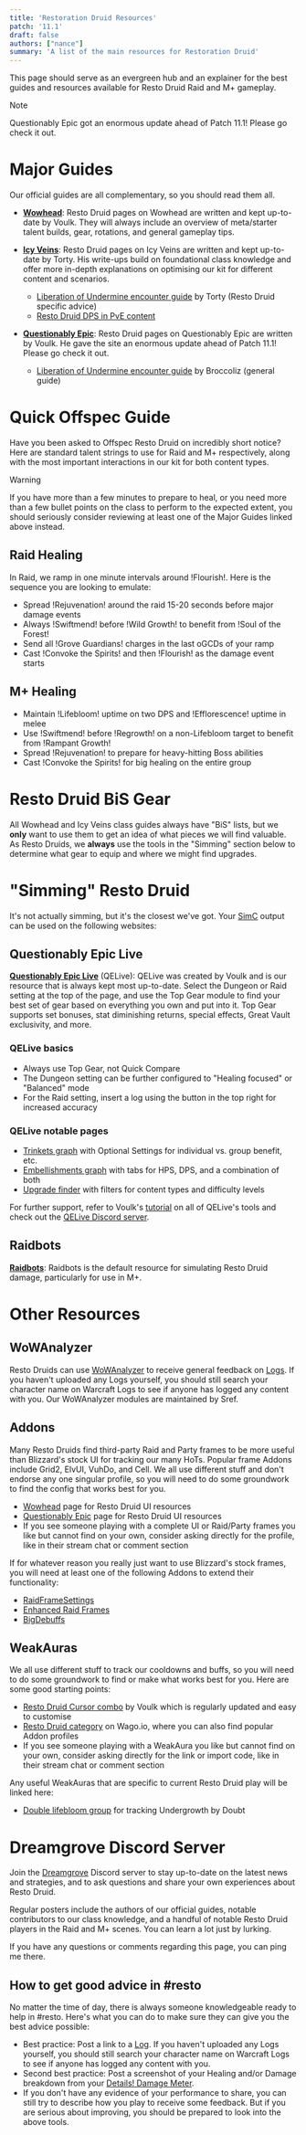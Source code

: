 ```yaml
---
title: 'Restoration Druid Resources'
patch: '11.1'
draft: false
authors: ["nance"]
summary: 'A list of the main resources for Restoration Druid'
---
```


This page should serve as an evergreen hub and an explainer for the best guides and resources available for Resto Druid Raid and M+ gameplay.

> [!NOTE]
> Questionably Epic got an enormous update ahead of Patch 11.1! Please go check it out.


# Major Guides

Our official guides are all complementary, so you should read them all.

- **[Wowhead](https://www.wowhead.com/guide/classes/druid/restoration/overview-pve-healer)**: Resto Druid pages on Wowhead are written and kept up-to-date by Voulk. They will always include an overview of meta/starter talent builds, gear, rotations, and general gameplay tips. 

- **[Icy Veins](https://www.icy-veins.com/wow/restoration-druid-pve-healing-guide)**: Resto Druid pages on Icy Veins are written and kept up-to-date by Torty. His write-ups build on foundational class knowledge and offer more in-depth explanations on optimising our kit for different content and scenarios.
  - [Liberation of Undermine encounter guide](https://www.icy-veins.com/wow/restoration-druid-pve-healing-liberation-of-undermine-raid-guide) by Torty (Resto Druid specific advice)
  - [Resto Druid DPS in PvE content](https://www.icy-veins.com/wow/restoration-druid-pve-dps-guide)

- **[Questionably Epic](https://questionablyepic.com/resto-druid/spells/)**: Resto Druid pages on Questionably Epic are written by Voulk. He gave the site an enormous update ahead of Patch 11.1! Please go check it out.
  - [Liberation of Undermine encounter guide](https://questionablyepic.com/undermine/) by Broccoliz (general guide)

# Quick Offspec Guide

Have you been asked to Offspec Resto Druid on incredibly short notice? Here are standard talent strings to use for Raid and M+ respectively, along with the most important interactions in our kit for both content types.

> [!WARNING]
> If you have more than a few minutes to prepare to heal, or you need more than a few bullet points on the class to perform to the expected extent, you should seriously consider reviewing at least one of the Major Guides linked above instead.

## Raid Healing

<Talents name="Raid Talent Build" talents="CkGAkuH5GdQpDrgY32rlVGnyqtNmZGLbjZmxiZDPAjttZWWsNDAAAAAAAAAAAgNDNbMmmZAmlZ2mZGGmBAAAAAMAAGwyyYBTzMLDBAgAWYMzAmZDjG"/>

In Raid, we ramp in one minute intervals around !Flourish!. Here is the sequence you are looking to emulate:
- Spread !Rejuvenation! around the raid 15-20 seconds before major damage events
- Always !Swiftmend! before !Wild Growth! to benefit from !Soul of the Forest!
- Send all !Grove Guardians! charges in the last oGCDs of your ramp
- Cast !Convoke the Spirits! and then !Flourish! as the damage event starts

## M+ Healing

<Talents name="M+ Talent Build"  talents="CkGAkuH5GdQpDrgY32rlVGnyqtxMzYZbmZmZWMbjBjllx2itZAAAAAAAAAAAAsNIbwkhZmxsYWmZsMjZmBAAAAAAAAYZZsgpZmlhAgZbmtmtZWsxYGYYWAN"/>

- Maintain !Lifebloom! uptime on two DPS and !Efflorescence! uptime in melee 
- Use !Swiftmend! before !Regrowth! on a non-Lifebloom target to benefit from !Rampant Growth!
- Spread !Rejuvenation! to prepare for heavy-hitting Boss abilities
- Cast !Convoke the Spirits! for big healing on the entire group


# Resto Druid BiS Gear

All Wowhead and Icy Veins class guides always have "BiS" lists, but we **only** want to use them to get an idea of what pieces we will find valuable. As Resto Druids, we **always** use the tools in the "Simming" section below to determine what gear to equip and where we might find upgrades.


# "Simming" Resto Druid

It's not actually simming, but it's the closest we've got. Your [SimC](https://www.curseforge.com/wow/addons/simulationcraft) output can be used on the following websites:

## Questionably Epic Live

**[Questionably Epic Live](https://questionablyepic.com/live/)** (QELive): QELive was created by Voulk and is our resource that is always kept most up-to-date. Select the Dungeon or Raid setting at the top of the page, and use the Top Gear module to find your best set of gear based on everything you own and put into it. Top Gear supports set bonuses, stat diminishing returns, special effects, Great Vault exclusivity, and more.

### QELive basics
  - Always use Top Gear, not Quick Compare
  - The Dungeon setting can be further configured to "Healing focused" or "Balanced" mode
  - For the Raid setting, insert a log using the button in the top right for increased accuracy

### QELive notable pages
  - [Trinkets graph](https://questionablyepic.com/live/trinkets) with Optional Settings for individual vs. group benefit, etc.
  - [Embellishments graph](https://questionablyepic.com/live/embellishments) with tabs for HPS, DPS, and a combination of both
  - [Upgrade finder](https://questionablyepic.com/live/upgradeFinder) with filters for content types and difficulty levels

For further support, refer to Voulk's [tutorial](https://www.wowhead.com/guide/how-to-use-qe-live-tool-guide) on all of QELive's tools and check out the [QELive Discord server](https://discord.com/invite/jBSGHDm5G8).

## Raidbots

**[Raidbots](https://www.raidbots.com/simbot/)**: Raidbots is the default resource for simulating Resto Druid damage, particularly for use in M+.


# Other Resources

## WoWAnalyzer

Resto Druids can use [WoWAnalyzer](https://wowanalyzer.com/) to receive general feedback on [Logs](https://www.wowhead.com/guide/how-to-use-warcraft-logs-6341). If you haven't uploaded any Logs yourself, you should still search your character name on Warcraft Logs to see if anyone has logged any content with you. Our WoWAnalyzer modules are maintained by Sref.

## Addons

Many Resto Druids find third-party Raid and Party frames to be more useful than Blizzard's stock UI for tracking our many HoTs. Popular frame Addons include Grid2, ElvUI, VuhDo, and Cell. We all use different stuff and don't endorse any one singular profile, so you will need to do some groundwork to find the config that works best for you.

  - [Wowhead](https://www.wowhead.com/guide/classes/druid/restoration/best-weakauras-macros-addons) page for Resto Druid UI resources
  - [Questionably Epic](https://questionablyepic.com/resto-druid/userInterface) page for Resto Druid UI resources
  - If you see someone playing with a complete UI or Raid/Party frames you like but cannot find on your own, consider asking directly for the profile, like in their stream chat or comment section

If for whatever reason you really just want to use Blizzard's stock frames, you will need at least one of the following Addons to extend their functionality:

  - [RaidFrameSettings](https://www.curseforge.com/wow/addons/raid-frame-settings)
  - [Enhanced Raid Frames](https://www.curseforge.com/wow/addons/enhanced-raid-frames)
  - [BigDebuffs](https://www.curseforge.com/wow/addons/bigdebuffs)


## WeakAuras

We all use different stuff to track our cooldowns and buffs, so you will need to do some groundwork to find or make what works best for you. Here are some good starting points:

  - [Resto Druid Cursor combo](https://wago.io/cursorcombo) by Voulk which is regularly updated and easy to customise
  - [Resto Druid category](https://wago.io/the-war-within-weakauras/classes/druid/restoration) on Wago.io, where you can also find popular Addon profiles
  - If you see someone playing with a WeakAura you like but cannot find on your own, consider asking directly for the link or import code, like in their stream chat or comment section

Any useful WeakAuras that are specific to current Resto Druid play will be linked here:

  - [Double lifebloom group](https://wago.io/CtwLL5u0O/) for tracking Undergrowth by Doubt


# Dreamgrove Discord Server

Join the [Dreamgrove](https://discord.gg/dreamgrove) Discord server to stay up-to-date on the latest news and strategies, and to ask questions and share your own experiences about Resto Druid. 

Regular posters include the authors of our official guides, notable contributors to our class knowledge, and a handful of notable Resto Druid players in the Raid and M+ scenes. You can learn a lot just by lurking.

If you have any questions or comments regarding this page, you can ping me there.

## How to get good advice in #resto

No matter the time of day, there is always someone knowledgeable ready to help in #resto. Here's what you can do to make sure they can give you the best advice possible:

  - Best practice: Post a link to a [Log](https://www.wowhead.com/guide/how-to-use-warcraft-logs-6341). If you haven't uploaded any Logs yourself, you should still search your character name on Warcraft Logs to see if anyone has logged any content with you.
  - Second best practice: Post a screenshot of your Healing and/or Damage breakdown from your [Details! Damage Meter](https://www.curseforge.com/wow/addons/details).
  - If you don't have any evidence of your performance to share, you can still try to describe how you play to receive some feedback. But if you are serious about improving, you should be prepared to look into the above tools.
